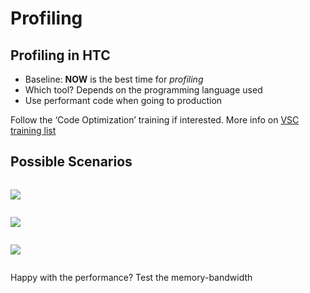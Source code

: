 # Profiling


## Profiling in HTC

::: {.incremental}
- Baseline: **NOW** is the best time for *profiling*
- Which tool? Depends on the programming language used
- Use performant code when going to production
:::

::: {.callout-tip .fragment}
Follow the 'Code Optimization' training if interested.
More info on [VSC training list](http://vscentrum.be/training)
:::

## Possible Scenarios

:::: {layout=[35,30,35]}

::: {.column .fragment .fade-in}
![](img/UserDay2025-flowchart-scenario-1.png)
:::

::: {.column .fragment .fade-in}
![](img/UserDay2025-flowchart-scenario-2.png)
:::

::: {.column .fragment .fade-in}
![](img/UserDay2025-flowchart-scenario-3.png)
:::

::::

::: {.fragment}
Happy with the performance? [Test the memory-bandwidth]{.fragment}
:::